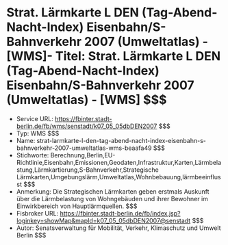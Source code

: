 # Strat. Lärmkarte L DEN (Tag-Abend-Nacht-Index) Eisenbahn/S-Bahnverkehr 2007 (Umweltatlas) - [WMS]- Titel: Strat. Lärmkarte L DEN (Tag-Abend-Nacht-Index) Eisenbahn/S-Bahnverkehr 2007 (Umweltatlas) - [WMS] $$$
- Service URL: https://fbinter.stadt-berlin.de/fb/wms/senstadt/k07_05_05dbDEN2007 $$$
- Typ: WMS $$$
- Name: strat-larmkarte-l-den-tag-abend-nacht-index-eisenbahn-s-bahnverkehr-2007-umweltatlas-wms-beaafa49 $$$
- Stichworte: Berechnung,Berlin,EU-Richtlinie,Eisenbahn,Emissionen,Geodaten,Infrastruktur,Karten,Lärmbelastung,Lärmkartierung,S-Bahnverkehr,Strategische Lärmkarten,Umgebungslärm,Umweltatlas,Wohnbebauung,lärmbeeinflusst $$$
- Anmerkung: Die Strategischen Lärmkarten geben erstmals Auskunft über die Lärmbelastung von Wohngebäuden und ihrer Bewohner im Einwirkbereich von Hauptlärmquellen. $$$
- Fisbroker URL: https://fbinter.stadt-berlin.de/fb/index.jsp?loginkey=showMap&mapId=k07_05_05dbDEN2007@senstadt $$$
- Autor: Senatsverwaltung für Mobilität, Verkehr, Klimaschutz und Umwelt Berlin $$$
